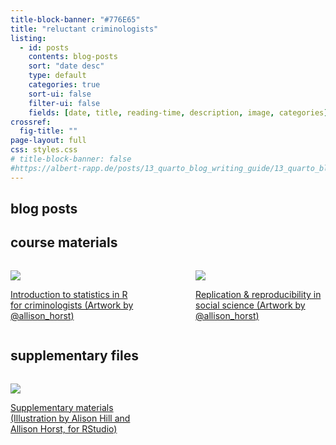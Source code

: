 ```yaml
---
title-block-banner: "#776E65"
title: "reluctant criminologists"
listing:
  - id: posts
    contents: blog-posts
    sort: "date desc"
    type: default
    categories: true
    sort-ui: false
    filter-ui: false
    fields: [date, title, reading-time, description, image, categories]
crossref:
  fig-title: ""
page-layout: full
css: styles.css
# title-block-banner: false
#https://albert-rapp.de/posts/13_quarto_blog_writing_guide/13_quarto_blog_writing_guide.html
---
```


## blog posts

:::{#posts}
:::

## course materials

:::: {.columns}

::: {.column width="45%"}

::: {#fig-hate-class}
[![](course-materials/1_ugrad_stats/hateclass_horst.png)](course-materials/intro-stats.html)

[Introduction to statistics in R for criminologists (Artwork by @allison_horst)](course-materials/intro-stats.html)
:::
:::

::: {.column width="10%"}
<!-- empty column to create gap -->
:::

::: {.column width="45%"}

::: {#fig-problems}
[![](course-materials/error_horst.png)](course-materials/rnr.html)

[Replication & reproducibility in social science (Artwork by @allison_horst)](course-materials/rnr.html)
:::

:::

::::

## supplementary files

:::: {.columns}

::: {.column width="45%"}

::: {#fig-supp-files}
[![](supp/hill-horst-steps.png)](supp/index.html)

[Supplementary materials (Illustration by Alison Hill and Allison Horst, for RStudio)](supp/index.html)
:::

:::

::: {.column width="55%"}
<!-- empty column to create gap -->
:::

::::